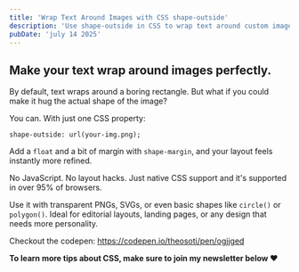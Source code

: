 ```yaml
---
title: 'Wrap Text Around Images with CSS shape-outside'
description: 'Use shape-outside in CSS to wrap text around custom image shapes—no JavaScript, just clean, creative layout control.'
pubDate: 'july 14 2025'
---
```



<Picture
	src="/short/07-2025/shape-outside-image.gif"
	alt="Text wrapping tightly around the shape of an image using CSS shape-outside and float for a refined layout"
	width="400"
	height="600"
	style="margin: 2em auto 1em auto; display: block; border: 4px solid var(--border)"
/>

## Make your text wrap around images perfectly.

By default, text wraps around a boring rectangle.
But what if you could make it hug the actual shape of the image?

You can.
With just one CSS property:

`shape-outside: url(your-img.png);`

Add a `float` and a bit of margin with `shape-margin`,
and your layout feels instantly more refined.

No JavaScript. No layout hacks.
Just native CSS support and it's supported in over 95% of browsers.

Use it with transparent PNGs, SVGs, or even basic shapes like `circle()` or `polygon()`.
Ideal for editorial layouts, landing pages, or any design that needs more personality.

Checkout the codepen: https://codepen.io/theosoti/pen/ogjjged

**To learn more tips about CSS, make sure to join my newsletter below ❤️**
